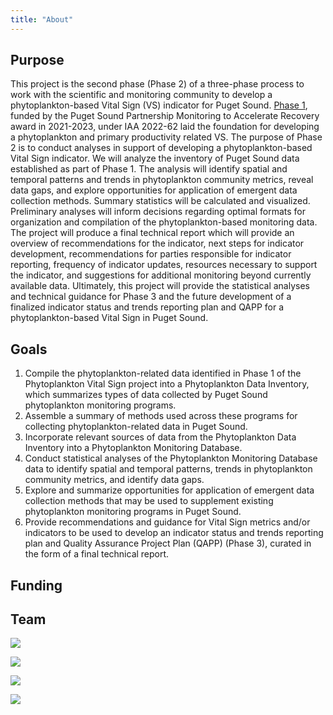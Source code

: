```yaml
---
title: "About"
---
```


## Purpose

This project is the second phase (Phase 2) of a three-phase process to work with the scientific and monitoring community to develop a phytoplankton-based Vital Sign (VS) indicator for Puget Sound. [Phase 1](https://pspwa.app.box.com/s/aoxw731b9fscxdp7ftyovlyvhumj3e90), funded by the Puget Sound Partnership Monitoring to Accelerate Recovery award in 2021-2023, under IAA 2022-62 laid the foundation for developing a phytoplankton and primary productivity related VS. The purpose of Phase 2 is to conduct analyses in support of developing a phytoplankton-based Vital Sign indicator. We will analyze the inventory of Puget Sound data established as part of Phase 1. The analysis will identify spatial and temporal patterns and trends in phytoplankton community metrics, reveal data gaps, and explore opportunities for application of emergent data collection methods. Summary statistics will be calculated and visualized. Preliminary analyses will inform decisions regarding optimal formats for organization and compilation of the phytoplankton-based monitoring data. The project will produce a final technical report which will provide an overview of recommendations for the indicator, next steps for indicator development, recommendations for parties responsible for indicator reporting, frequency of indicator updates, resources necessary to support the indicator, and suggestions for additional monitoring beyond currently available data.  Ultimately, this project will provide the statistical analyses and technical guidance for Phase 3 and the future development of a finalized indicator status and trends reporting plan and QAPP for a phytoplankton-based Vital Sign in Puget Sound.

## Goals

1. Compile the phytoplankton-related data identified in Phase 1 of the Phytoplankton Vital Sign project into a Phytoplankton Data Inventory, which summarizes types of data collected by Puget Sound phytoplankton monitoring programs.
2. Assemble a summary of methods used across these programs for collecting phytoplankton-related data in Puget Sound.
3. Incorporate relevant sources of data from the Phytoplankton Data Inventory into a Phytoplankton Monitoring Database.
4. Conduct statistical analyses of the Phytoplankton Monitoring Database data to identify spatial and temporal patterns, trends in phytoplankton community metrics, and identify data gaps.
5. Explore and summarize opportunities for application of emergent data collection methods that may be used to supplement existing phytoplankton monitoring programs in Puget Sound.
6. Provide recommendations and guidance for Vital Sign metrics and/or indicators to be used to develop an indicator status and trends reporting plan and Quality Assurance Project Plan (QAPP) (Phase 3), curated in the form of a final technical report.

## Funding

## Team

::: {.grid}

::::: {.g-col-12 .g-col-med-6 .g-col-lg-3}
[![](/static/logos/gsi-environmental.svg)](https://www.gsienv.com/)
:::::

::::: {.g-col-12 .g-col-med-6 .g-col-lg-3}
[![](/static/logos/puget-sound-partnership.png)](https://www.psp.wa.gov/)
:::::

::::: {.g-col-12 .g-col-med-6 .g-col-lg-3}
[![](/static/logos/university-of-washington.png)](https://www.washington.edu/)
:::::

::::: {.g-col-12 .g-col-med-6 .g-col-lg-3}
[![](/static/logos/wa-ecology.svg)](https://ecology.wa.gov/water-shorelines/shoreline-coastal-management/padilla-bay-reserve)
:::::

:::
